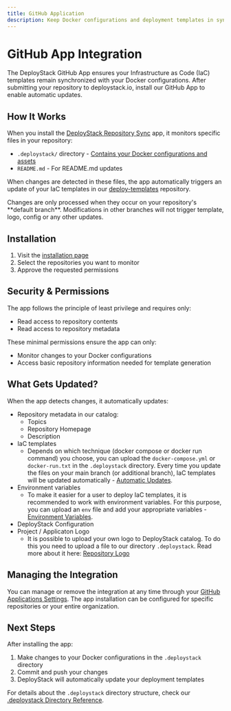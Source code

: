 ```yaml
---
title: GitHub Application
description: Keep Docker configurations and deployment templates in sync with DeployStack's GitHub App. Updates templates automatically when files change.
---
```


# GitHub App Integration

The DeployStack GitHub App ensures your Infrastructure as Code (IaC) templates remain synchronized with your Docker configurations. After submitting your repository to deploystack.io, install our GitHub App to enable automatic updates.

## How It Works

When you install the [DeployStack Repository Sync](https://github.com/apps/deploystack-repository-sync) app, it monitors specific files in your repository:

- `.deploystack/` directory - [Contains your Docker configurations and assets](/docs/deploystack/deploystack-configuration-directory)
- `README.md` - For README.md updates

When changes are detected in these files, the app automatically triggers an update of your IaC templates in our [deploy-templates](https://github.com/deploystackio/deploy-templates) repository.

<Callout type="warn">
Changes are only processed when they occur on your repository's **default branch**. Modifications in other branches will not trigger template, logo, config or any other updates.
</Callout>

## Installation

1. Visit the [installation page](https://github.com/apps/deploystack-repository-sync/installations/new)
2. Select the repositories you want to monitor
3. Approve the requested permissions

## Security & Permissions

The app follows the principle of least privilege and requires only:

- Read access to repository contents
- Read access to repository metadata

These minimal permissions ensure the app can only:

- Monitor changes to your Docker configurations
- Access basic repository information needed for template generation

## What Gets Updated?

When the app detects changes, it automatically updates:

- Repository metadata in our catalog:
  - Topics
  - Repository Homepage
  - Description
- IaC templates
  - Depends on which technique (docker compose or docker run command) you choose, you can upload the `docker-compose.yml` or `docker-run.txt` in the `.deploystack` directory. Every time you update the files on your main branch (or additional branch), IaC templates will be updated automatically - [Automatic Updates](/docs/deploystack/deploystack-configuration-directory#automatic-updates).
- Environment variables
  - To make it easier for a user to deploy IaC templates, it is recommended to work with environment variables. For this purpose, you can upload an `env` file and add your appropriate variables - [Environment Variables](/docs/deploystack/deploystack-configuration-directory#environment-variables).
- DeployStack Configuration
- Project / Applicaton Logo
  - It is possible to upload your own logo to DeployStack catalog. To do this you need to upload a file to our directory `.deploystack`. Read more about it here: [Repository Logo](/docs/deploystack/deploystack-configuration-directory#repository-logo)

## Managing the Integration

You can manage or remove the integration at any time through your [GitHub Applications Settings](https://github.com/settings/installations). The app installation can be configured for specific repositories or your entire organization.

## Next Steps

After installing the app:

1. Make changes to your Docker configurations in the `.deploystack` directory
2. Commit and push your changes
3. DeployStack will automatically update your deployment templates

For details about the `.deploystack` directory structure, check our [.deploystack Directory Reference](/docs/deploystack/deploystack-configuration-directory).
